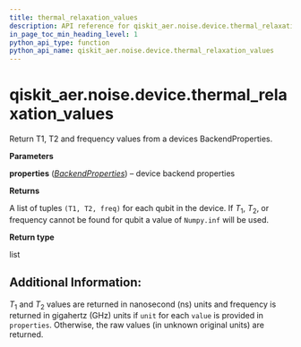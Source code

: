 ```yaml
---
title: thermal_relaxation_values
description: API reference for qiskit_aer.noise.device.thermal_relaxation_values
in_page_toc_min_heading_level: 1
python_api_type: function
python_api_name: qiskit_aer.noise.device.thermal_relaxation_values
---
```


# qiskit\_aer.noise.device.thermal\_relaxation\_values

<Function id="qiskit_aer.noise.device.thermal_relaxation_values" github="https://github.com/qiskit/qiskit-aer/tree/stable/0.11/qiskit_aer/noise/device/parameters.py" signature="thermal_relaxation_values(properties)">
  Return T1, T2 and frequency values from a devices BackendProperties.

  **Parameters**

  **properties** ([*BackendProperties*](qiskit.providers.models.BackendProperties "qiskit.providers.models.BackendProperties")) – device backend properties

  **Returns**

  A list of tuples `(T1, T2, freq)` for each qubit in the device. If $T_1$, $T_2$, or frequency cannot be found for qubit a value of `Numpy.inf` will be used.

  **Return type**

  list

  ## Additional Information:

  $T_1$ and $T_2$ values are returned in nanosecond (ns) units and frequency is returned in gigahertz (GHz) units if `unit` for each `value` is provided in `properties`. Otherwise, the raw values (in unknown original units) are returned.
</Function>

